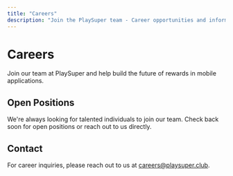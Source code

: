 ```yaml
---
title: "Careers"
description: "Join the PlaySuper team - Career opportunities and information"
---
```


# Careers

Join our team at PlaySuper and help build the future of rewards in mobile applications.

## Open Positions

We're always looking for talented individuals to join our team. Check back soon for open positions or reach out to us directly.

## Contact

For career inquiries, please reach out to us at [careers@playsuper.club](mailto:careers@playsuper.club).